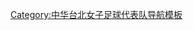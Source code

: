 {{National squad
  | name      = 2013年東亞盃女子足球賽資格賽中華台北參賽名單
  | bg        = navy
  | fg        = white
  | country   = 中華台北
  | gender    = female
  | comp      = 2013年東亞盃女子足球賽資格賽
  | comp link = 2013年東亞盃女子足球賽
  | p1        = [[蔡明容]]
  | p5        = [[劉千芸]]
  | p8        = [[王湘惠]]
  | p9        = [[林瓊鶯]]
  | p11       = [[賴麗琴]]
  | p14       = [[林雅惠]]
  | p16       = [[余秀菁]]
  | p17       = [[謝宜玲]]
  | p19       = [[林曼婷]]
  | p20       = [[林勻]]
  | p21       = [[林凱玲]]
  | p22       = [[陳佳惠]]
  | p23       = [[林雅涵]]
  | p24       = [[李綉琴]]
  | p25       = [[侯芳瑋]]
  | p29       = [[張淑晶]]
  | p31       = [[詹筆涵]]
  | p32       = [[吳詩萍]]
  | p36       = [[陳怡萍]]
  | p37       = [[朱芳儀]]
  | coach     = [[顏士凱]]
}}<noinclude>
[[Category:中华台北女子足球代表队导航模板]]
</noinclude>